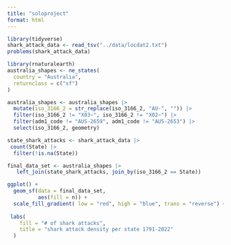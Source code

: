 ```yaml
---
title: "soloproject"
format: html
---
```


```r
library(tidyverse)
shark_attack_data <- read_tsv("../data/locdat2.txt")
problems(shark_attack_data)
```


```r
library(rnaturalearth)
australia_shapes <- ne_states(
  country = "Australia",
  returnclass = c("sf")
)


```


```r
australia_shapes <- australia_shapes |>
  mutate(iso_3166_2 = str_replace(iso_3166_2, "AU-", "")) |>
  filter(iso_3166_2 != "X03~", iso_3166_2 != "X02~") |>
  filter(adm1_code != "AUS-2659", adm1_code != "AUS-2653") |>
  select(iso_3166_2, geometry)

```

```r
state_shark_attacks <- shark_attack_data |>
 count(State) |>
  filter(!is.na(State))
```

```r
final_data_set <- australia_shapes |>
   left_join(state_shark_attacks, join_by(iso_3166_2 == State))
```

```r
ggplot() +
  geom_sf(data = final_data_set,
          aes(fill = n)) +
  scale_fill_gradient( low = "red", high = "blue", trans = "reverse") +
 
 labs(
    fill = "# of shark attacks",
    title = "shark attack density per state 1791-2022"
  )
```
